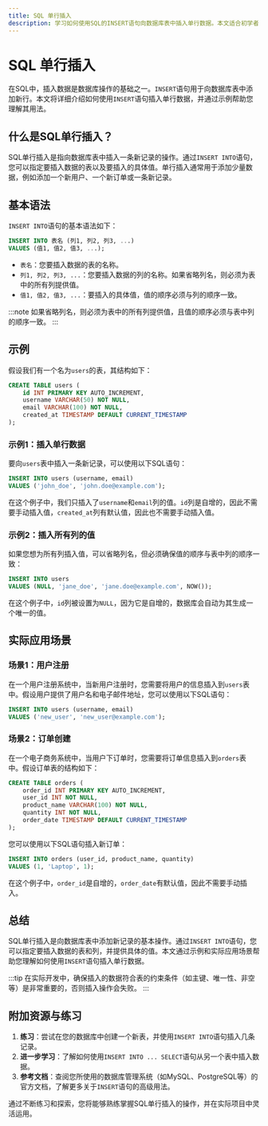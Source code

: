 ```yaml
---
title: SQL 单行插入
description: 学习如何使用SQL的INSERT语句向数据库表中插入单行数据。本文适合初学者，包含详细的解释、代码示例和实际应用场景。
---
```


# SQL 单行插入

在SQL中，插入数据是数据库操作的基础之一。`INSERT`语句用于向数据库表中添加新行。本文将详细介绍如何使用`INSERT`语句插入单行数据，并通过示例帮助您理解其用法。

## 什么是SQL单行插入？

SQL单行插入是指向数据库表中插入一条新记录的操作。通过`INSERT INTO`语句，您可以指定要插入数据的表以及要插入的具体值。单行插入通常用于添加少量数据，例如添加一个新用户、一个新订单或一条新记录。

## 基本语法

`INSERT INTO`语句的基本语法如下：

```sql
INSERT INTO 表名 (列1, 列2, 列3, ...)
VALUES (值1, 值2, 值3, ...);
```

- `表名`：您要插入数据的表的名称。
- `列1, 列2, 列3, ...`：您要插入数据的列的名称。如果省略列名，则必须为表中的所有列提供值。
- `值1, 值2, 值3, ...`：要插入的具体值，值的顺序必须与列的顺序一致。

:::note
如果省略列名，则必须为表中的所有列提供值，且值的顺序必须与表中列的顺序一致。
:::

## 示例

假设我们有一个名为`users`的表，其结构如下：

```sql
CREATE TABLE users (
    id INT PRIMARY KEY AUTO_INCREMENT,
    username VARCHAR(50) NOT NULL,
    email VARCHAR(100) NOT NULL,
    created_at TIMESTAMP DEFAULT CURRENT_TIMESTAMP
);
```

### 示例1：插入单行数据

要向`users`表中插入一条新记录，可以使用以下SQL语句：

```sql
INSERT INTO users (username, email)
VALUES ('john_doe', 'john.doe@example.com');
```

在这个例子中，我们只插入了`username`和`email`列的值。`id`列是自增的，因此不需要手动插入值，`created_at`列有默认值，因此也不需要手动插入值。

### 示例2：插入所有列的值

如果您想为所有列插入值，可以省略列名，但必须确保值的顺序与表中列的顺序一致：

```sql
INSERT INTO users
VALUES (NULL, 'jane_doe', 'jane.doe@example.com', NOW());
```

在这个例子中，`id`列被设置为`NULL`，因为它是自增的，数据库会自动为其生成一个唯一的值。

## 实际应用场景

### 场景1：用户注册

在一个用户注册系统中，当新用户注册时，您需要将用户的信息插入到`users`表中。假设用户提供了用户名和电子邮件地址，您可以使用以下SQL语句：

```sql
INSERT INTO users (username, email)
VALUES ('new_user', 'new_user@example.com');
```

### 场景2：订单创建

在一个电子商务系统中，当用户下订单时，您需要将订单信息插入到`orders`表中。假设订单表的结构如下：

```sql
CREATE TABLE orders (
    order_id INT PRIMARY KEY AUTO_INCREMENT,
    user_id INT NOT NULL,
    product_name VARCHAR(100) NOT NULL,
    quantity INT NOT NULL,
    order_date TIMESTAMP DEFAULT CURRENT_TIMESTAMP
);
```

您可以使用以下SQL语句插入新订单：

```sql
INSERT INTO orders (user_id, product_name, quantity)
VALUES (1, 'Laptop', 1);
```

在这个例子中，`order_id`是自增的，`order_date`有默认值，因此不需要手动插入。

## 总结

SQL单行插入是向数据库表中添加新记录的基本操作。通过`INSERT INTO`语句，您可以指定要插入数据的表和列，并提供具体的值。本文通过示例和实际应用场景帮助您理解如何使用`INSERT`语句插入单行数据。

:::tip
在实际开发中，确保插入的数据符合表的约束条件（如主键、唯一性、非空等）是非常重要的，否则插入操作会失败。
:::

## 附加资源与练习

1. **练习**：尝试在您的数据库中创建一个新表，并使用`INSERT INTO`语句插入几条记录。
2. **进一步学习**：了解如何使用`INSERT INTO ... SELECT`语句从另一个表中插入数据。
3. **参考文档**：查阅您所使用的数据库管理系统（如MySQL、PostgreSQL等）的官方文档，了解更多关于`INSERT`语句的高级用法。

通过不断练习和探索，您将能够熟练掌握SQL单行插入的操作，并在实际项目中灵活运用。